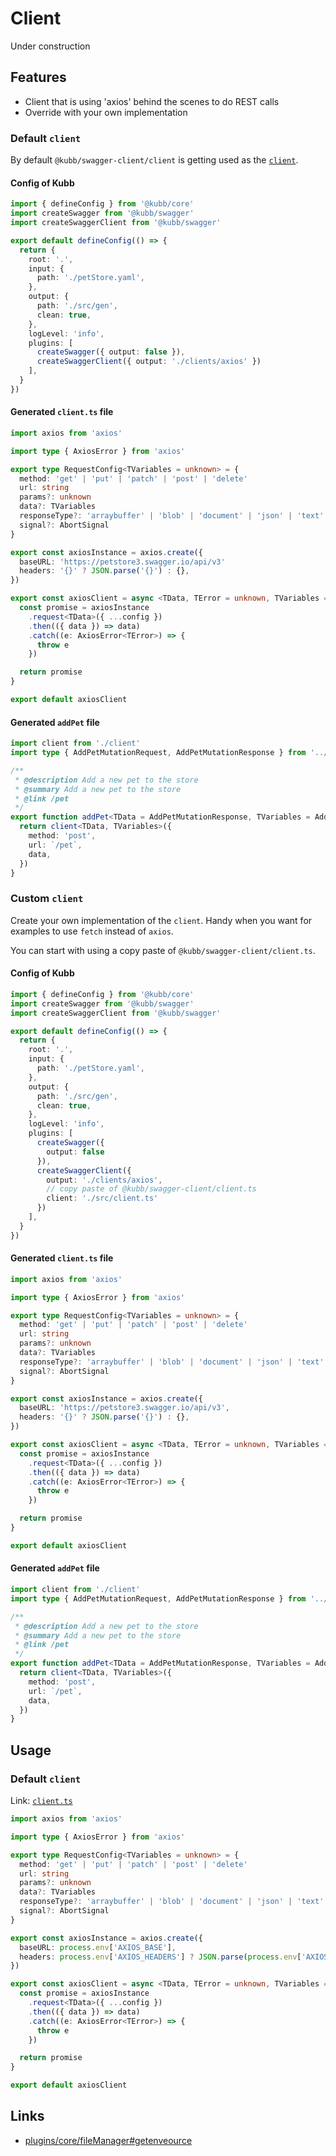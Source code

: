 
# Client

<Callout type="warning">
 Under construction
</Callout>


## Features

- Client that is using 'axios' behind the scenes to do REST calls
- Override with your own implementation

### Default `client`

By default `@kubb/swagger-client/client` is getting used as the [`client`](http://localhost:3000/plugins/swagger-client/client#default-client).

#### Config of Kubb

```typescript filename="kubb.config.ts" copy
import { defineConfig } from '@kubb/core'
import createSwagger from '@kubb/swagger'
import createSwaggerClient from '@kubb/swagger'

export default defineConfig(() => {
  return {
    root: '.',
    input: {
      path: './petStore.yaml',
    },
    output: {
      path: './src/gen',
      clean: true,
    },
    logLevel: 'info',
    plugins: [
      createSwagger({ output: false }),
      createSwaggerClient({ output: './clients/axios' })
    ],
  }
})
```

#### Generated `client.ts` file

```typescript filename='./src/gen/clients/axios/client.ts'
import axios from 'axios'

import type { AxiosError } from 'axios'

export type RequestConfig<TVariables = unknown> = {
  method: 'get' | 'put' | 'patch' | 'post' | 'delete'
  url: string
  params?: unknown
  data?: TVariables
  responseType?: 'arraybuffer' | 'blob' | 'document' | 'json' | 'text' | 'stream'
  signal?: AbortSignal
}

export const axiosInstance = axios.create({
  baseURL: 'https://petstore3.swagger.io/api/v3'
  headers: '{}' ? JSON.parse('{}') : {},
})

export const axiosClient = async <TData, TError = unknown, TVariables = unknown>(config: RequestConfig<TVariables>): Promise<TData> => {
  const promise = axiosInstance
    .request<TData>({ ...config })
    .then(({ data }) => data)
    .catch((e: AxiosError<TError>) => {
      throw e
    })

  return promise
}

export default axiosClient
```

#### Generated `addPet` file

```typescript filename="./src/gen/clients/axios/addPet.ts"
import client from './client'
import type { AddPetMutationRequest, AddPetMutationResponse } from '../../models/ts/AddPet'

/**
 * @description Add a new pet to the store
 * @summary Add a new pet to the store
 * @link /pet
 */
export function addPet<TData = AddPetMutationResponse, TVariables = AddPetMutationRequest>(data: TVariables) {
  return client<TData, TVariables>({
    method: 'post',
    url: `/pet`,
    data,
  })
}
```

### Custom `client`

Create your own implementation of the `client`.
Handy when you want for examples to use `fetch` instead of `axios`.

You can start with using a copy paste of `@kubb/swagger-client/client.ts`.

#### Config of Kubb

```typescript filename="kubb.config.ts" copy
import { defineConfig } from '@kubb/core'
import createSwagger from '@kubb/swagger'
import createSwaggerClient from '@kubb/swagger'

export default defineConfig(() => {
  return {
    root: '.',
    input: {
      path: './petStore.yaml',
    },
    output: {
      path: './src/gen',
      clean: true,
    },
    logLevel: 'info',
    plugins: [
      createSwagger({ 
        output: false 
      }),
      createSwaggerClient({ 
        output: './clients/axios', 
        // copy paste of @kubb/swagger-client/client.ts 
        client: './src/client.ts' 
      })
    ],
  }
})
```

#### Generated `client.ts` file

```typescript filename='./src/gen/axios/client.ts'
import axios from 'axios'

import type { AxiosError } from 'axios'

export type RequestConfig<TVariables = unknown> = {
  method: 'get' | 'put' | 'patch' | 'post' | 'delete'
  url: string
  params?: unknown
  data?: TVariables
  responseType?: 'arraybuffer' | 'blob' | 'document' | 'json' | 'text' | 'stream'
  signal?: AbortSignal
}

export const axiosInstance = axios.create({
  baseURL: 'https://petstore3.swagger.io/api/v3',
  headers: '{}' ? JSON.parse('{}') : {},
})

export const axiosClient = async <TData, TError = unknown, TVariables = unknown>(config: RequestConfig<TVariables>): Promise<TData> => {
  const promise = axiosInstance
    .request<TData>({ ...config })
    .then(({ data }) => data)
    .catch((e: AxiosError<TError>) => {
      throw e
    })

  return promise
}

export default axiosClient
```

#### Generated `addPet` file

```typescript filename="./src/gen/clients/axios/addPet.ts"
import client from './client'
import type { AddPetMutationRequest, AddPetMutationResponse } from '../../models/ts/AddPet'

/**
 * @description Add a new pet to the store
 * @summary Add a new pet to the store
 * @link /pet
 */
export function addPet<TData = AddPetMutationResponse, TVariables = AddPetMutationRequest>(data: TVariables) {
  return client<TData, TVariables>({
    method: 'post',
    url: `/pet`,
    data,
  })
}
```
## Usage

### Default `client`

Link: [`client.ts`](https://github.com/kubb-project/kubb/blob/main/packages/swagger-client/client.ts)

```typescript filename="@kubb/swagger-client/client" copy
import axios from 'axios'

import type { AxiosError } from 'axios'

export type RequestConfig<TVariables = unknown> = {
  method: 'get' | 'put' | 'patch' | 'post' | 'delete'
  url: string
  params?: unknown
  data?: TVariables
  responseType?: 'arraybuffer' | 'blob' | 'document' | 'json' | 'text' | 'stream'
  signal?: AbortSignal
}

export const axiosInstance = axios.create({
  baseURL: process.env['AXIOS_BASE'],
  headers: process.env['AXIOS_HEADERS'] ? JSON.parse(process.env['AXIOS_HEADERS']) : {},
})

export const axiosClient = async <TData, TError = unknown, TVariables = unknown>(config: RequestConfig<TVariables>): Promise<TData> => {
  const promise = axiosInstance
    .request<TData>({ ...config })
    .then(({ data }) => data)
    .catch((e: AxiosError<TError>) => {
      throw e
    })

  return promise
}

export default axiosClient
```

## Links
- [plugins/core/fileManager#getenveource](/plugins/core/fileManager#getenveource)